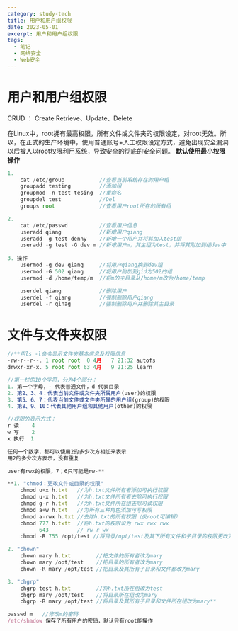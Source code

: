 ```yaml
---
category: study-tech
title: 用户和用户组权限
date: 2023-05-01
excerpt: 用户和用户组权限
tags:
  - 笔记
  - 网络安全
  - Web安全
---
```

# 用户和用户组权限

CRUD ：  Create Retrieve、Update、Delete

在Linux中，root拥有最高权限，所有文件或文件夹的权限设定，对root无效。所以，在正式的生产环境中，使用普通账号+人工权限设定方式，避免出现安全漏洞以后被人以root权限利用系统，导致安全的彻底的安全问题。
**默认使用最小权限操作**

```jsx
1. 
	cat /etc/group           //查看当前系统存在的用户组
	groupadd testing         //添加组
	groupmod -n test tesing  //重命名
	groupdel test            //Del
	groups root              //查看用户root所在的所有组

2. 
	cat /etc/passwd          //查看用户信息
	useradd qiang            //新增用户qiang
	useradd -g test denny    //新增一个用户并将其加入test组
	useradd -g test -G dev m //新增用户m，其主组为test，并将其附加到组dev中
	
3. 操作
	usermod -g dev qiang     //将用户qiang换到dev组
	usermod -G 502 qiang     //将用户附加到gid为502的组
	usermod -d /home/temp/m  //将m的主目录从/home/m改为/home/temp

	userdel qiang            //删除用户
	userdel -f qiang         //强制删除用户qiang
	userdel -r qinag         //强制删除用户并删除其主目录
```

# 文件与文件夹权限

```jsx
//**用ls -l命令显示文件夹基本信息及权限信息
-rw-r--r--. 1 root root  0 4月   7 21:32 autofs
drwxr-xr-x. 5 root root 63 4月   9 21:25 learn

//第一栏的10个字符，分为4个部分：
1. 第一个字母，- 代表普通文件，d 代表目录
2. 第2、3、4：代表当前文件或文件夹所属用户(user)的权限
3. 第5、6、7：代表当前文件或文件夹所属的用户组(group)的权限
4. 第8、9、10：代表其他用户组和其他用户(other)的权限

//权限的表示方式：
r 读    4
w 写    2
x 执行  1

任何一个数字，都可以使用2的多少次方相加来表示
用2的多少次方表示，没有重复

user有rwx的权限，7；6只可能是rw-**
```

```jsx
**1. "chmod：更改文件或目录的权限"
	chmod u+x h.txt   //为h.txt文件所有者添加可执行权限
	chmod u-x h.txt   //为h.txt文件所有者去除可执行权限
	chmod g-r h.txt   //为h.txt文件所在组去除可读权限
	chmod a+w h.txt   //为所有三种角色添加可写权限
	chmod a-rwx h.txt //去除h.txt的所有权限（仅root可编辑）
	chmod 777 h.txtt  //将h.txt的权限设为 rwx rwx rwx
	      643         // rw r wx
	chmod -R 755 /opt/test //将目录/opt/test及其下所有文件和子目录的权限更改为755

2. "chown"
	chown mary h.txt        //把文件的所有者改为mary
	chown mary /opt/test    //把目录的所有者改为mary
	chown -R mary /opt/test //把目录及其所有子目录和文件都改为mary

3. "chgrp"
	chgrp test h.txt        //将h.txt所在组改为test
	chgrp mary /opt/test    //将目录所在组改为mary
	chgrp -R mary /opt/test //将目录及其所有子目录和文件所在组改为mary**
```

```jsx
passwd m   //修改m的密码
/etc/shadow 保存了所有用户的密码，默认只有root能操作
```